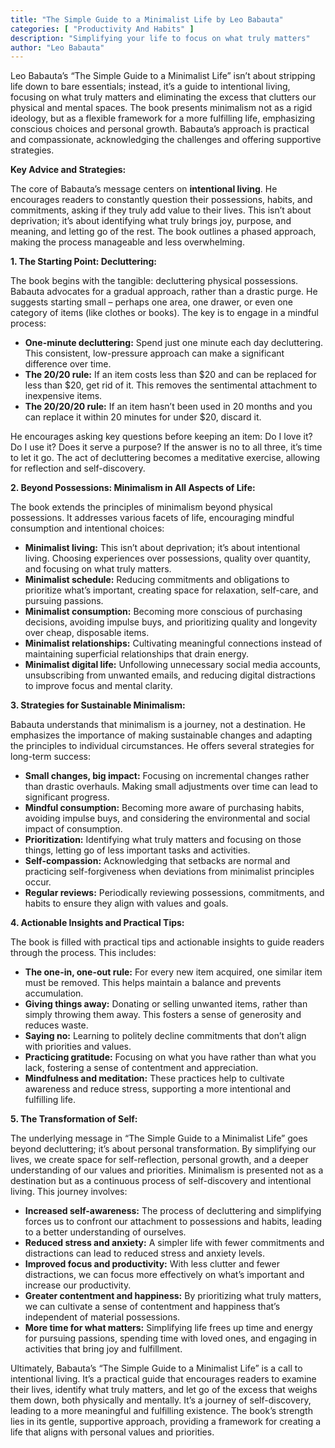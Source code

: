 ```yaml
---
title: "The Simple Guide to a Minimalist Life by Leo Babauta"
categories: [ "Productivity And Habits" ]
description: "Simplifying your life to focus on what truly matters"
author: "Leo Babauta"
---
```

Leo Babauta's "The Simple Guide to a Minimalist Life" isn't about stripping life down to bare essentials; instead, it's a guide to intentional living, focusing on what truly matters and eliminating the excess that clutters our physical and mental spaces.  The book presents minimalism not as a rigid ideology, but as a flexible framework for a more fulfilling life, emphasizing conscious choices and personal growth.  Babauta's approach is practical and compassionate, acknowledging the challenges and offering supportive strategies.

**Key Advice and Strategies:**

The core of Babauta's message centers on **intentional living**.  He encourages readers to constantly question their possessions, habits, and commitments, asking if they truly add value to their lives.  This isn't about deprivation; it's about identifying what truly brings joy, purpose, and meaning, and letting go of the rest.  The book outlines a phased approach, making the process manageable and less overwhelming.

**1.  The Starting Point: Decluttering:**

The book begins with the tangible: decluttering physical possessions. Babauta advocates for a gradual approach, rather than a drastic purge.  He suggests starting small – perhaps one area, one drawer, or even one category of items (like clothes or books).  The key is to engage in a mindful process:

* **One-minute decluttering:**  Spend just one minute each day decluttering.  This consistent, low-pressure approach can make a significant difference over time.
* **The 20/20 rule:** If an item costs less than $20 and can be replaced for less than $20, get rid of it. This removes the sentimental attachment to inexpensive items.
* **The 20/20/20 rule:** If an item hasn't been used in 20 months and you can replace it within 20 minutes for under $20, discard it.

He encourages asking key questions before keeping an item:  Do I love it? Do I use it? Does it serve a purpose? If the answer is no to all three, it's time to let it go.  The act of decluttering becomes a meditative exercise, allowing for reflection and self-discovery.

**2.  Beyond Possessions: Minimalism in All Aspects of Life:**

The book extends the principles of minimalism beyond physical possessions.  It addresses various facets of life, encouraging mindful consumption and intentional choices:

* **Minimalist living:**  This isn't about deprivation; it's about intentional living.  Choosing experiences over possessions, quality over quantity, and focusing on what truly matters.
* **Minimalist schedule:**  Reducing commitments and obligations to prioritize what's important, creating space for relaxation, self-care, and pursuing passions.
* **Minimalist consumption:**  Becoming more conscious of purchasing decisions, avoiding impulse buys, and prioritizing quality and longevity over cheap, disposable items.
* **Minimalist relationships:**  Cultivating meaningful connections instead of maintaining superficial relationships that drain energy.
* **Minimalist digital life:**  Unfollowing unnecessary social media accounts, unsubscribing from unwanted emails, and reducing digital distractions to improve focus and mental clarity.

**3.  Strategies for Sustainable Minimalism:**

Babauta understands that minimalism is a journey, not a destination.  He emphasizes the importance of making sustainable changes and adapting the principles to individual circumstances.  He offers several strategies for long-term success:

* **Small changes, big impact:** Focusing on incremental changes rather than drastic overhauls.  Making small adjustments over time can lead to significant progress.
* **Mindful consumption:**  Becoming more aware of purchasing habits, avoiding impulse buys, and considering the environmental and social impact of consumption.
* **Prioritization:**  Identifying what truly matters and focusing on those things, letting go of less important tasks and activities.
* **Self-compassion:**  Acknowledging that setbacks are normal and practicing self-forgiveness when deviations from minimalist principles occur.
* **Regular reviews:**  Periodically reviewing possessions, commitments, and habits to ensure they align with values and goals.


**4.  Actionable Insights and Practical Tips:**

The book is filled with practical tips and actionable insights to guide readers through the process.  This includes:

* **The one-in, one-out rule:** For every new item acquired, one similar item must be removed.  This helps maintain a balance and prevents accumulation.
* **Giving things away:** Donating or selling unwanted items, rather than simply throwing them away. This fosters a sense of generosity and reduces waste.
* **Saying no:** Learning to politely decline commitments that don't align with priorities and values.
* **Practicing gratitude:**  Focusing on what you have rather than what you lack, fostering a sense of contentment and appreciation.
* **Mindfulness and meditation:**  These practices help to cultivate awareness and reduce stress, supporting a more intentional and fulfilling life.


**5.  The Transformation of Self:**

The underlying message in "The Simple Guide to a Minimalist Life" goes beyond decluttering; it's about personal transformation.  By simplifying our lives, we create space for self-reflection, personal growth, and a deeper understanding of our values and priorities.  Minimalism is presented not as a destination but as a continuous process of self-discovery and intentional living.  This journey involves:

* **Increased self-awareness:**  The process of decluttering and simplifying forces us to confront our attachment to possessions and habits, leading to a better understanding of ourselves.
* **Reduced stress and anxiety:**  A simpler life with fewer commitments and distractions can lead to reduced stress and anxiety levels.
* **Improved focus and productivity:**  With less clutter and fewer distractions, we can focus more effectively on what's important and increase our productivity.
* **Greater contentment and happiness:**  By prioritizing what truly matters, we can cultivate a sense of contentment and happiness that's independent of material possessions.
* **More time for what matters:**  Simplifying life frees up time and energy for pursuing passions, spending time with loved ones, and engaging in activities that bring joy and fulfillment.


Ultimately, Babauta's "The Simple Guide to a Minimalist Life" is a call to intentional living.  It's a practical guide that encourages readers to examine their lives, identify what truly matters, and let go of the excess that weighs them down, both physically and mentally. It's a journey of self-discovery, leading to a more meaningful and fulfilling existence.  The book's strength lies in its gentle, supportive approach, providing a framework for creating a life that aligns with personal values and priorities.

